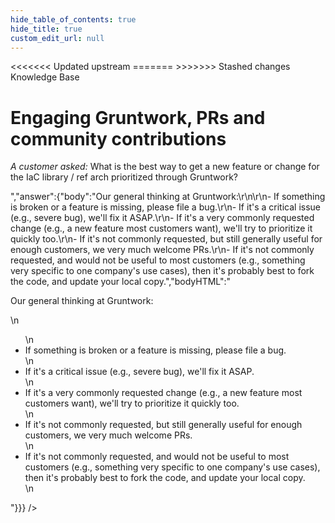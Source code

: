 ```yaml
---
hide_table_of_contents: true
hide_title: true
custom_edit_url: null
---
```



<head>
<<<<<<< Updated upstream
  <link rel="canonical" href="https://github.com/tnn-gruntwork-io/knowledge-base/discussions/11" />
=======
  <link rel="canonical" href="https://github.com/tnn-gruntwork-io/knowledge-base/discussions/11" />
>>>>>>> Stashed changes
</head>

<CenterLayout>
<span className="searchCategory">Knowledge Base</span>
<h1>Engaging Gruntwork, PRs and community contributions</h1>
<GitHub discussion={{"id":"MDEwOkRpc2N1c3Npb24zNTQxMTM0","number":11,"author":{"login":"zackproser"},"title":"Engaging Gruntwork, PRs and community contributions","body":"_A customer asked:_ What is the best way to get a new feature or change for the IaC library / ref arch prioritized through Gruntwork?","bodyHTML":"<p dir=\"auto\"><em>A customer asked:</em> What is the best way to get a new feature or change for the IaC library / ref arch prioritized through Gruntwork?</p>","answer":{"body":"Our general thinking at Gruntwork:\r\n\r\n- If something is broken or a feature is missing, please file a bug.\r\n- If it's a critical issue (e.g., severe bug), we'll fix it ASAP.\r\n- If it's a very commonly requested change (e.g., a new feature most customers want), we'll try to prioritize it quickly too.\r\n- If it's not commonly requested, but still generally useful for enough customers, we very much welcome PRs.\r\n- If it's not commonly requested, and would not be useful to most customers (e.g., something very specific to one company's use cases), then it's probably best to fork the code, and update your local copy.","bodyHTML":"<p dir=\"auto\">Our general thinking at Gruntwork:</p>\n<ul dir=\"auto\">\n<li>If something is broken or a feature is missing, please file a bug.</li>\n<li>If it's a critical issue (e.g., severe bug), we'll fix it ASAP.</li>\n<li>If it's a very commonly requested change (e.g., a new feature most customers want), we'll try to prioritize it quickly too.</li>\n<li>If it's not commonly requested, but still generally useful for enough customers, we very much welcome PRs.</li>\n<li>If it's not commonly requested, and would not be useful to most customers (e.g., something very specific to one company's use cases), then it's probably best to fork the code, and update your local copy.</li>\n</ul>"}}} />

</CenterLayout>
  

<!-- ##DOCS-SOURCER-START
{
  "sourcePlugin": "github-discussions",
  "hash": "6216ddc0e49a13fc27b7574334aec043"
}
##DOCS-SOURCER-END -->

